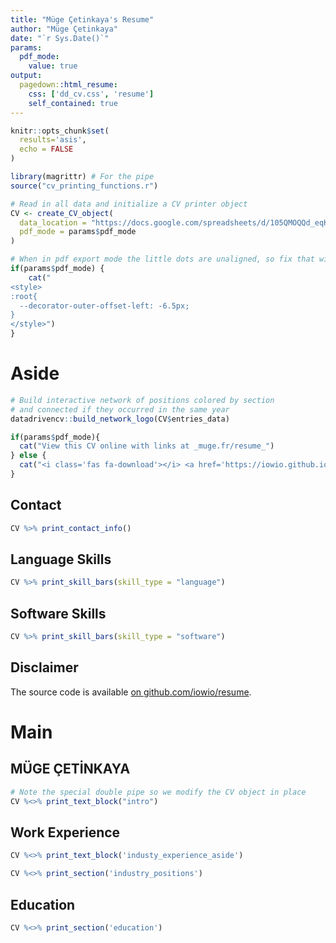 ```yaml
---
title: "Müge Çetinkaya's Resume"
author: "Müge Çetinkaya"
date: "`r Sys.Date()`"
params:
  pdf_mode:
    value: true
output:
  pagedown::html_resume:
    css: ['dd_cv.css', 'resume']
    self_contained: true
---
```


```r
knitr::opts_chunk$set(
  results='asis', 
  echo = FALSE
)

library(magrittr) # For the pipe
source("cv_printing_functions.r")

# Read in all data and initialize a CV printer object
CV <- create_CV_object(
  data_location = "https://docs.google.com/spreadsheets/d/105QMOQQd_eqK5RtstHvk8k7o5gHwY3kshMQFbUrbZ1M",  
  pdf_mode = params$pdf_mode
)
```


```r
# When in pdf export mode the little dots are unaligned, so fix that with some conditional CSS.
if(params$pdf_mode) {
    cat("
<style>
:root{
  --decorator-outer-offset-left: -6.5px;
}
</style>")
}
```


Aside
================================================================================

```r
# Build interactive network of positions colored by section
# and connected if they occurred in the same year
datadrivencv::build_network_logo(CV$entries_data)
```

```r
if(params$pdf_mode){
  cat("View this CV online with links at _muge.fr/resume_")
} else {
  cat("<i class='fas fa-download'></i> <a href='https://iowio.github.io/resume/muge-cetinkaya.pdf'>Download PDF</a>")
}
```

Contact {#contact}
--------------------------------------------------------------------------------

```r
CV %>% print_contact_info()
```



Language Skills {#languageskills}
--------------------------------------------------------------------------------

```r
CV %>% print_skill_bars(skill_type = "language")
```

Software Skills {#softwareskills}
--------------------------------------------------------------------------------

```r
CV %>% print_skill_bars(skill_type = "software")
```



Disclaimer {#disclaimer}
--------------------------------------------------------------------------------

The source code is available [on github.com/iowio/resume](https://github.com/iowio/resume).


Main
================================================================================

MÜGE ÇETİNKAYA {#title}
--------------------------------------------------------------------------------

```r
# Note the special double pipe so we modify the CV object in place
CV %<>% print_text_block("intro") 
```


Work Experience {data-icon=suitcase}
--------------------------------------------------------------------------------

::: aside
```r
CV %<>% print_text_block('industy_experience_aside')
```
:::

```r
CV %<>% print_section('industry_positions')
```


Education {data-icon=graduation-cap data-concise=true}
--------------------------------------------------------------------------------

```r
CV %<>% print_section('education')
```